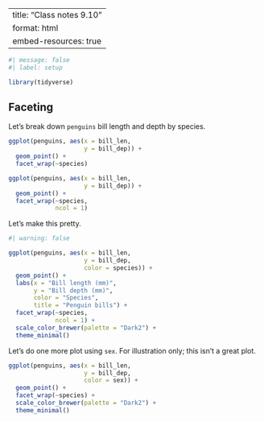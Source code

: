 
---
title: "Class notes 9.10"
format: html
embed-resources: true
---

```r
#| message: false
#| label: setup

library(tidyverse)
```

## Faceting

Let's break down `penguins` bill length and depth by species. 

```r
ggplot(penguins, aes(x = bill_len,
                     y = bill_dep)) +
  geom_point() +
  facet_wrap(~species)
```

```r
ggplot(penguins, aes(x = bill_len,
                     y = bill_dep)) +
  geom_point() +
  facet_wrap(~species,
             ncol = 1)
```

Let's make this pretty.

```r
#| warning: false

ggplot(penguins, aes(x = bill_len,
                     y = bill_dep,
                     color = species)) +
  geom_point() +
  labs(x = "Bill length (mm)",
       y = "Bill depth (mm)",
       color = "Species",
       title = "Penguin bills") +
  facet_wrap(~species,
             ncol = 1) +
  scale_color_brewer(palette = "Dark2") +
  theme_minimal()
```

Let's do one more plot using `sex`. For illustration only; this isn't a great plot.

```r
ggplot(penguins, aes(x = bill_len,
                     y = bill_dep,
                     color = sex)) + 
  geom_point() +
  facet_wrap(~species) + 
  scale_color_brewer(palette = "Dark2") +
  theme_minimal()
```
